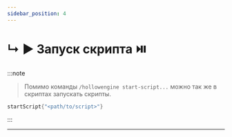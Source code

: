 ```yaml
---
sidebar_position: 4
---
```


# ↳ ▶ Запуск скрипта ⏯️

:::note
> Помимо команды `/hollowengine start-script...` можно так же в скриптах запускать скрипты.
```kts
startScript{"<path/to/script>"}
```
:::

---

